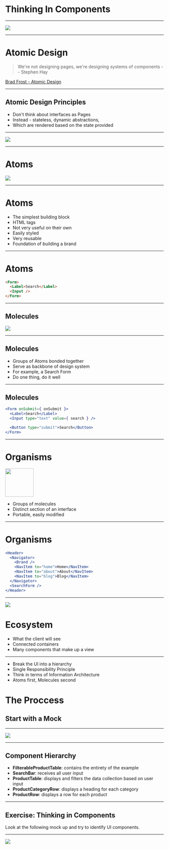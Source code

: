 


# Thinking In Components

---

<Image src="./images/thinking-in-components.jpg"/>

---

# Atomic Design

> We're not designing pages, we're designing systems of components -- Stephen Hay

[Brad Frost - Atomic Design](http://bradfrost.com/blog/post/atomic-web-design/)

---

## Atomic Design Principles

* Don't think about interfaces as Pages
* Instead - stateless, dynamic abstractions,
* Which are rendered based on the state provided

---

<Image src="./images/atomic-design.png" size="auto"/>

---

# Atoms 
<Image src="./images/atoms.jpg" size="75vh"/>

---


# Atoms

- The simplest building block
- HTML tags
- Not very useful on their own
- Easily styled
- Very reusable
- Foundation of building a brand
---

# Atoms 

```html
<Form>
  <Label>Search</Label>
  <Input />
</Form>
```
---

## Molecules 
<Image src="./images/molecule.jpg" size="75vh"/>

---

## Molecules 

- Groups of Atoms bonded together
- Serve as backbone of design system
- For example, a Search Form
- Do one thing, do it well

---

## Molecules 

```jsx
<Form onSubmit={ onSubmit }>
  <Label>Search</Label>
  <Input type="text" value={ search } />

  <Button type="submit">Search</Button>
</Form>
```
---
# Organisms

<img src="./images/organism2.jpg" height="90vh"/>

- Groups of molecules
- Distinct section of an interface
- Portable, easily modified

---

# Organisms

```jsx
<Header>
  <Navigator>
    <Brand />
    <NavItem to="home">Home</NavItem>
    <NavItem to="about">About</NavItem>
    <NavItem to="blog">Blog</NavItem>
  </Navigator>
  <SearchForm />
</Header>
```


---

<Image src="./images/ecosystem.png" size="contain"/>

# Ecosystem 

- What the client will see
- Connected containers
- Many components that make up a view

---

- Break the UI into a hierarchy
- Single Responsibility Principle
- Think in terms of Information Architecture
- Atoms first, Molecules second

# The Proccess 

## Start with a Mock

---


<Image src="./images/thinking-in-react-components.png" size="contain"/>

---
## Component Hierarchy

- **FilterableProductTable**: contains the entirety of the example
- **SearchBar**: receives all user input
- **ProductTable**: displays and filters the data collection based on user input
- **ProductCategoryRow**: displays a heading for each category
- **ProductRow**: displays a row for each product

---
## Exercise: Thinking in Components

Look at the following mock up and try to identify UI components.

---

<Image src="./images/thinking-in-react-task.png" size="contain"/>
 
